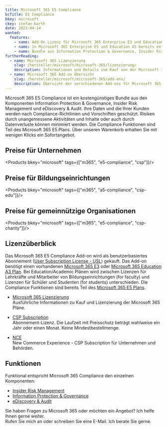 ```yaml
---
title: Microsoft 365 E5 Compliance
bcTitle: E5 Compliance
bkey: microsoft
ckey: stefan-barth
date: 2023-04-14
wanted:
  features:
    - name: Add-On Lizenz für Microsoft 365 Enterprise E3 und Education A3
    - name: In Microsoft 365 Enterprise E5 und Education A5 bereits enthalten
    - name: Bundle aus Information Protection & Governance, Insider Risk Management und eDiscovery & Audit
furtherReading:
  - name: Microsoft 365 Lizenzierung
    slug: /hersteller/microsoft/microsoft-365/lizenzierung/
    description: Informationen und Details zum Kauf von der Microsoft 365 Pläne.
  - name: Microsoft 365 Add-on Übersicht
    slug: /hersteller/microsoft/microsoft-365/add-ons/
    description: Übersicht der verschiedenen Add-ons für Microsoft 365 Pläne.
---
```




<Intro>

Microsoft 365 E5 Compliance ist ein kostengünstiges Bundle aus den Komponenten Information Protection & Governance, Insider Risk Management und eDiscovery & Audit. Ihre Daten und die Ihrer Kunden werden nach Compliance-Richtlinien und Vorschriften geschützt. Risiken durch unangemessene Aktivitäten und Inhalte oder auch durch Datenverluste können minimiert werden.
Die Compliance Funktionen sind Teil des Microsoft 365 E5 Plans. Über unseren Warenkorb erhalten Sie mit wenigen Klicks ein Sofortangebot.



</Intro>

<TOC />


## Preise für Unternehmen

<Products bkey="microsoft" tags={["m365", "e5-compliance", "csp"]}/>


## Preise für Bildungseinrichtungen

<Products bkey="microsoft" tags={["m365", "a5-compliance", "csp-edu"]}/>


## Preise für gemeinnützige Organisationen

<Products bkey="microsoft" tags={["m365", "e5-compliance", "csp-charity"]}/>


## Lizenzüberblick

Das Microsoft 365 E5 Compliance Add-on wird als benutzerbasiertes Abonnement ([User Subscription License - USL](/hersteller/microsoft/microsoft-365/lizenzierung/#user-subscription-license-usl)) gekauft.
Das Add-on benötigt einen vorhandenen [Microsoft 365 E3](/hersteller/microsoft/microsoft-365/enterprise-e3/) oder [Microsoft 365 Education A3 Plan](/hersteller/microsoft/microsoft-365/education-a3/).
Bei Education/Academic Plänen wird zwischen Lizenzen für Lehrkräfte und Mitarbeiter von Bildungseinrichtungen (for faculty) und Lizenzen für Schüler und Studenten (for students) unterschieden.
Die Compliance Funktionen sind bereits Teil des [Microsoft 365 E5 Plans](/hersteller/microsoft/microsoft-365/enterprise-e5/).

<ArrowList>

- [Microsoft 365 Lizenzierung](/hersteller/microsoft/microsoft-365/lizenzierung/)<br />
  Ausführliche Informationen zu Kauf und Lizenzierung der Microsoft 365 Pläne.

- [CSP Subscription](/hersteller/microsoft/csp/)<br />
  Abonnement-Lizenz. Die Laufzeit mit Preisschutz beträgt wahlweise ein Jahr oder einen Monat. Keine Mindestbestellmenge.

- [NCE](/hersteller/microsoft/microsoft-365/lizenzierung/#new-commerce-experience-nce)<br />
  New Commerce Experience - CSP Subscription für Unternehmen und Behörden.

</ArrowList>


## Funktionen

Funktional entspricht Microsoft 365 Compliance den einzelnen Komponenten:

<ArrowList>

- [Insider Risk Management](/hersteller/microsoft/microsoft-365/add-ons/e5-insider-risk-management/)
- [Information Protection & Governance](/hersteller/microsoft/microsoft-365/add-ons/e5-information-protection-governance/)
- [eDiscovery & Audit](/hersteller/microsoft/microsoft-365/add-ons/e5-ediscovery-audit/)

</ArrowList>


<GetInTouch theme="light">

Sie haben Fragen zu Microsoft 365 oder möchten ein Angebot? Ich helfe Ihnen gerne weiter.<br />
Rufen Sie mich an oder schreiben Sie eine E-Mail. Ich berate Sie gerne.

</GetInTouch>
